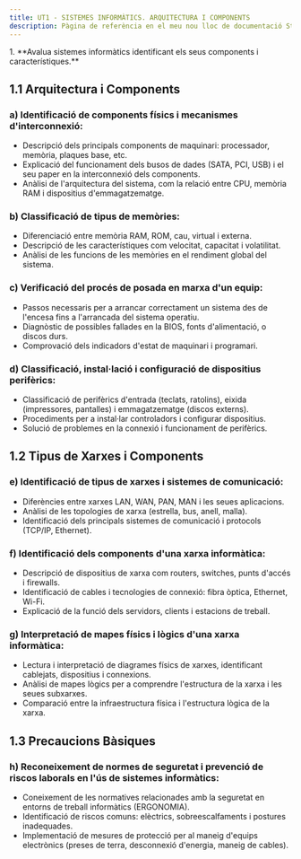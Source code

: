 ```yaml
---
title: UT1 - SISTEMES INFORMÀTICS. ARQUITECTURA I COMPONENTS
description: Pàgina de referència en el meu nou lloc de documentació Starlight.
---
```


<Aside>
 1. **Avalua sistemes informàtics identificant els seus components i característiques.**
</Aside>

## 1.1 Arquitectura i Components

### a) **Identificació de components físics i mecanismes d'interconnexió:**
   - Descripció dels principals components de maquinari: processador, memòria, plaques base, etc.
   - Explicació del funcionament dels busos de dades (SATA, PCI, USB) i el seu paper en la interconnexió dels components.
   - Anàlisi de l'arquitectura del sistema, com la relació entre CPU, memòria RAM i dispositius d'emmagatzematge.

### b) **Classificació de tipus de memòries:**
   - Diferenciació entre memòria RAM, ROM, cau, virtual i externa.
   - Descripció de les característiques com velocitat, capacitat i volatilitat.
   - Anàlisi de les funcions de les memòries en el rendiment global del sistema.

### c) **Verificació del procés de posada en marxa d'un equip:**
   - Passos necessaris per a arrancar correctament un sistema des de l'encesa fins a l'arrancada del sistema operatiu.
   - Diagnòstic de possibles fallades en la BIOS, fonts d'alimentació, o discos durs.
   - Comprovació dels indicadors d'estat de maquinari i programari.

### d) **Classificació, instal·lació i configuració de dispositius perifèrics:**
   - Classificació de perifèrics d'entrada (teclats, ratolins), eixida (impressores, pantalles) i emmagatzematge (discos externs).
   - Procediments per a instal·lar controladors i configurar dispositius.
   - Solució de problemes en la connexió i funcionament de perifèrics.

## 1.2 Tipus de Xarxes i Components

### e) **Identificació de tipus de xarxes i sistemes de comunicació:**
   - Diferències entre xarxes LAN, WAN, PAN, MAN i les seues aplicacions.
   - Anàlisi de les topologies de xarxa (estrella, bus, anell, malla).
   - Identificació dels principals sistemes de comunicació i protocols (TCP/IP, Ethernet).

### f) **Identificació dels components d'una xarxa informàtica:**
   - Descripció de dispositius de xarxa com routers, switches, punts d'accés i firewalls.
   - Identificació de cables i tecnologies de connexió: fibra òptica, Ethernet, Wi-Fi.
   - Explicació de la funció dels servidors, clients i estacions de treball.

### g) **Interpretació de mapes físics i lògics d'una xarxa informàtica:**
   - Lectura i interpretació de diagrames físics de xarxes, identificant cablejats, dispositius i connexions.
   - Anàlisi de mapes lògics per a comprendre l'estructura de la xarxa i les seues subxarxes.
   - Comparació entre la infraestructura física i l'estructura lògica de la xarxa.

## 1.3 Precaucions Bàsiques

### h) **Reconeixement de normes de seguretat i prevenció de riscos laborals en l'ús de sistemes informàtics:**
   - Coneixement de les normatives relacionades amb la seguretat en entorns de treball informàtics (ERGONOMIA).
   - Identificació de riscos comuns: elèctrics, sobreescalfaments i postures inadequades.
   - Implementació de mesures de protecció per al maneig d'equips electrònics (preses de terra, desconnexió d'energia, maneig de cables).
